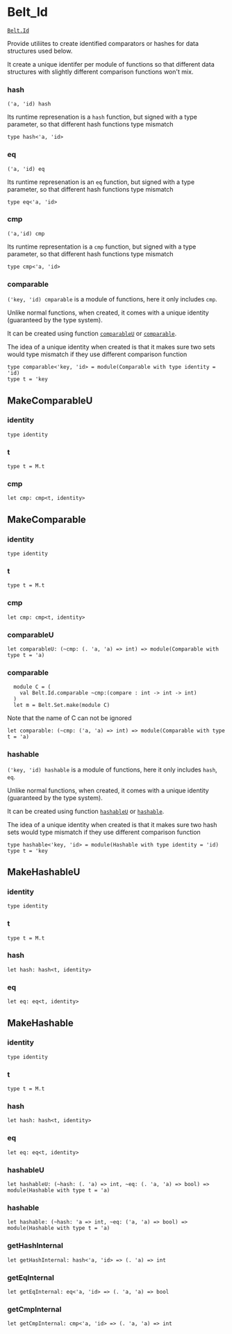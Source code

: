 # Belt_Id

[`Belt.Id`]()

  Provide utiliites to create identified comparators or hashes for
  data structures used below.

  It create a unique identifer per module of functions so that different data structures with slightly different
  comparison functions won't mix.

### hash
`('a, 'id) hash`

  Its runtime represenation is a `hash` function, but signed with a
  type parameter, so that different hash functions type mismatch

```res sig
type hash<'a, 'id>
```

### eq
`('a, 'id) eq`

  Its runtime represenation is an `eq` function, but signed with a
  type parameter, so that different hash functions type mismatch

```res sig
type eq<'a, 'id>
```

### cmp
`('a,'id) cmp`

  Its runtime representation is a `cmp` function, but signed with a
  type parameter, so that different hash functions type mismatch

```res sig
type cmp<'a, 'id>
```

### comparable
`('key, 'id) cmparable` is a module of functions, here it only includes `cmp`.

  Unlike normal functions, when created, it comes with a unique identity (guaranteed
  by the type system).

  It can be created using function [`comparableU`]() or [`comparable`]().

  The idea of a unique identity when created is that it makes sure two sets would type
  mismatch if they use different comparison function

```res sig
type comparable<'key, 'id> = module(Comparable with type identity = 'id)
type t = 'key
```

## MakeComparableU



### identity


```res sig
type identity
```
### t


```res sig
type t = M.t
```
### cmp


```res sig
let cmp: cmp<t, identity>
```

## MakeComparable



### identity


```res sig
type identity
```
### t


```res sig
type t = M.t
```
### cmp


```res sig
let cmp: cmp<t, identity>
```

### comparableU


```res sig
let comparableU: (~cmp: (. 'a, 'a) => int) => module(Comparable with type t = 'a)
```

### comparable
```
  module C = (
    val Belt.Id.comparable ~cmp:(compare : int -> int -> int)
  )
  let m = Belt.Set.make(module C)
  ```

  Note that the name of C can not be ignored

```res sig
let comparable: (~cmp: ('a, 'a) => int) => module(Comparable with type t = 'a)
```

### hashable
`('key, 'id) hashable` is a module of functions, here it only includes `hash`, `eq`.

  Unlike normal functions, when created, it comes with a unique identity (guaranteed
  by the type system).

  It can be created using function [`hashableU`]() or [`hashable`]().

  The idea of a unique identity when created is that it makes sure two hash sets would type
  mismatch if they use different comparison function

```res sig
type hashable<'key, 'id> = module(Hashable with type identity = 'id)
type t = 'key
```

## MakeHashableU



### identity


```res sig
type identity
```
### t


```res sig
type t = M.t
```
### hash


```res sig
let hash: hash<t, identity>
```
### eq


```res sig
let eq: eq<t, identity>
```

## MakeHashable



### identity


```res sig
type identity
```
### t


```res sig
type t = M.t
```
### hash


```res sig
let hash: hash<t, identity>
```
### eq


```res sig
let eq: eq<t, identity>
```

### hashableU


```res sig
let hashableU: (~hash: (. 'a) => int, ~eq: (. 'a, 'a) => bool) => module(Hashable with type t = 'a)
```

### hashable


```res sig
let hashable: (~hash: 'a => int, ~eq: ('a, 'a) => bool) => module(Hashable with type t = 'a)
```

### getHashInternal


```res sig
let getHashInternal: hash<'a, 'id> => (. 'a) => int
```

### getEqInternal


```res sig
let getEqInternal: eq<'a, 'id> => (. 'a, 'a) => bool
```

### getCmpInternal


```res sig
let getCmpInternal: cmp<'a, 'id> => (. 'a, 'a) => int
```

